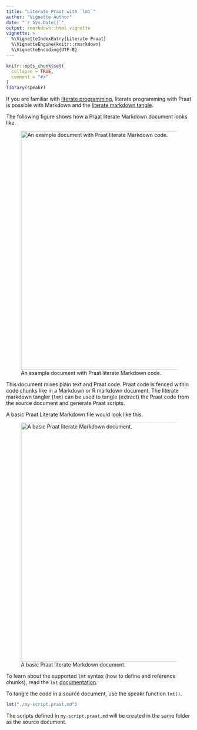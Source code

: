 ```yaml
---
title: "Literate Praat with `lmt`"
author: "Vignette Author"
date: "`r Sys.Date()`"
output: rmarkdown::html_vignette
vignette: >
  %\VignetteIndexEntry{Literate Praat}
  %\VignetteEngine{knitr::rmarkdown}
  %\VignetteEncoding{UTF-8}
---
```


```r
knitr::opts_chunk$set(
  collapse = TRUE,
  comment = "#>"
)
library(speakr)
```

If you are familiar with [literate programming](https://en.wikipedia.org/wiki/Literate_programming), literate programming with Praat is possible with Markdown and the [literate markdown tangle](https://github.com/driusan/lmt).

The following figure shows how a Praat literate Markdown document looks like.

![An example document with Praat literate Markdown code.](praat-literate.png){width=650px}

This document mixes plain text and Praat code. Praat code is fenced within code chunks like in a Markdown or R markdown document. The literate markdown tangler (`lmt`) can be used to tangle (extract) the Praat code from the source document and generate Praat scripts.

A basic Praat Literate Markdown file would look like this.

![A basic Praat literate Markdown document.](basic.png){width=650px}

To learn about the supported `lmt` syntax (how to define and reference chunks), read the `lmt` [documentation](https://github.com/driusan/lmt/blob/master/README.md).

To tangle the code in a source document, use the speakr function `lmt()`.

```r
lmt("./my-script.praat.md")
```

The scripts defined in `my-script.praat.md` will be created in the same folder as the source document.
